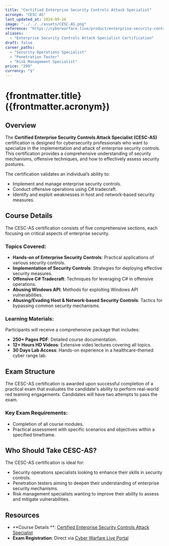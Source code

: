 ```yaml
---
title: "Certified Enterprise Security Controls Attack Specialist"
acronym: "CESC-AS"
last_updated_at: 2024-09-26
image: "../../../assets/CESC-AS.png"
reference: "https://cyberwarfare.live/product/enterprise-security-controls-attack-specialist-cesc-as/"
aliases:
  - "Enterprise Security Controls Attack Specialist Certification"
draft: false
career_paths:
  - "Security Operations Specialist"
  - "Penetration Tester"
  - "Risk Management Specialist"
price: "299"
currency: "$"
---
```


# {frontmatter.title} ({frontmatter.acronym})

## Overview

The **Certified Enterprise Security Controls Attack Specialist (CESC-AS)** certification is designed for cybersecurity
professionals who want to specialize in the implementation and attack of enterprise security controls. This
certification provides a comprehensive understanding of security mechanisms, offensive techniques, and how to
effectively assess security postures.

The certification validates an individual’s ability to:

- Implement and manage enterprise security controls.
- Conduct offensive operations using C# tradecraft.
- Identify and exploit weaknesses in host and network-based security measures.

## Course Details

The CESC-AS certification consists of five comprehensive sections, each focusing on critical aspects of enterprise
security.

### Topics Covered:

- **Hands-on of Enterprise Security Controls**: Practical applications of various security controls.
- **Implementation of Security Controls**: Strategies for deploying effective security measures.
- **Offensive C# Tradecraft**: Techniques for leveraging C# in offensive operations.
- **Abusing Windows API**: Methods for exploiting Windows API vulnerabilities.
- **Abusing/Evading Host & Network-based Security Controls**: Tactics for bypassing common security mechanisms.

### Learning Materials:

Participants will receive a comprehensive package that includes:

- **250+ Pages PDF**: Detailed course documentation.
- **12+ Hours HD Videos**: Extensive video lectures covering all topics.
- **30 Days Lab Access**: Hands-on experience in a healthcare-themed cyber range lab.

## Exam Structure

The CESC-AS certification is awarded upon successful completion of a practical exam that evaluates the candidate's
ability to perform real-world red teaming engagements. Candidates will have two attempts to pass the exam.

### Key Exam Requirements:

- Completion of all course modules.
- Practical assessment with specific scenarios and objectives within a specified timeframe.

## Who Should Take CESC-AS?

The CESC-AS certification is ideal for:

- Security operations specialists looking to enhance their skills in security controls.
- Penetration testers aiming to deepen their understanding of enterprise security mechanisms.
- Risk management specialists wanting to improve their ability to assess and mitigate vulnerabilities.

## Resources

- **Course Details
  **: [Certified Enterprise Security Controls Attack Specialist](https://cyberwarfare.live/product/enterprise-security-controls-attack-specialist-cesc-as/)
- **Exam Registration**: Direct via [Cyber Warfare Live Portal](https://cyberwarfare.live/)